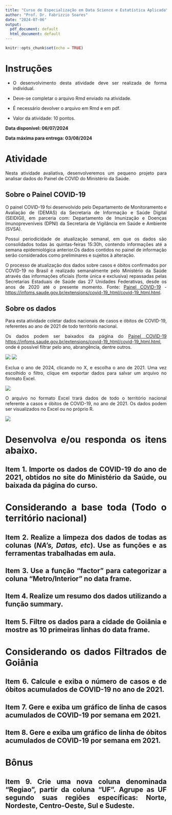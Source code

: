 ```yaml
---
title: "Curso de Especialização em Data Science e Estatística Aplicada\nMódulo I - Introdução à Linguagem R\n\nAtividade Avaliativa"
author: "Prof. Dr. Fabrizzio Soares"
date: "2024-07-06"
output:
  pdf_document: default
  html_document: default
---
```


```{=html}
<style>body {text-align: justify}</style>
```
```r
knitr::opts_chunk$set(echo = TRUE)
```
# Instruções

- O desenvolvimento desta atividade deve ser realizada de forma individual. 

- Deve-se completar o arquivo Rmd enviado na atividade. 

- É necessário devolver o arquivo em Rmd e em pdf. 

- Valor da atividade: 10 pontos. 

**Data disponível: 06/07/2024**

**Data máxima para entrega: 03/08/2024**


# Atividade

Nesta atividade avaliativa, desenvolveremos um pequeno projeto para analisar dados do Painel de COVID do Ministério da Saúde.

## Sobre o Painel COVID-19

O painel COVID-19 foi desenvolvido pelo Departamento de Monitoramento e Avaliação de (DEMAS) da Secretaria de Informação e Saúde Digital (SEIDIGI),
em parceria com: Departamento de Imunização e Doenças Imunopreveníveis (DPNI) da Secretaria de Vigilância em Saúde e Ambiente (SVSA).

Possui periodicidade de atualização semanal, em que os dados são consolidados todas às quintas-feiras 15:30h, contendo informações até a semana epidemiológica anterior.Os dados contidos no painel de informação serão considerados como preliminares e sujeitos à alteração.

O processo de atualização dos dados sobre casos e óbitos confirmados por COVID-19 no Brasil é realizado semanalmente pelo Ministério da Saúde através das informações oficiais (fonte única e exclusiva) repassadas pelas Secretarias Estaduais de Saúde das 27 Unidades Federativas, desde os anos de 2020 até o presente momento. Fonte: [Painel COVID-19](https://infoms.saude.gov.br/extensions/covid-19_html/covid-19_html.html) - <https://infoms.saude.gov.br/extensions/covid-19_html/covid-19_html.html>.

## Sobre os dados

Para esta atividade coletar dados nacionais de casos e óbitos de COVID-19, referentes ao ano de 2021 de todo território nacional.

Os dados podem ser baixados da página do [Painel COVID-19](https://infoms.saude.gov.br/extensions/covid-19_html/covid-19_html.html) <https://infoms.saude.gov.br/extensions/covid-19_html/covid-19_html.html>, onde é possível filtrar pelo ano, abrangência, dentre outros.

![](img/covid1.png)
![](img/covid2.png)

Exclua o ano de 2024, clicando no X, e escolha o ano de 2021.
Uma vez escolhido o filtro, clique em exportar dados para salvar um arquivo no formato Excel.

![](img/covid3.png)

O arquivo no formato Excel trará dados de todo o território nacional referente a casos e óbitos de COVID-19, no ano de 2021. 
Os dados podem ser visualizados no Excel ou no próprio R.

![](img/covid4.png)

# Desenvolva e/ou responda os itens abaixo.

## Item 1. Importe os dados de COVID-19 do ano de 2021, obtidos no site do Ministério da Saúde, ou baixada da página do curso.

# Considerando a base toda (Todo o território nacional)

## Item 2. Realize a limpeza dos dados de todas as colunas (*NA's, Datas, etc*). Use as funções e as ferramentas trabalhadas em aula.

## Item 3. Use a função "factor" para categorizar a coluna "Metro/Interior" no data frame.

## Item 4. Realize um resumo dos dados utilizando a função summary.

## Item 5. Filtre os dados para a cidade de Goiânia e mostre as 10 primeiras linhas do data frame.

# Considerando os dados Filtrados de Goiânia

## Item 6. Calcule e exiba o número de casos e de óbitos acumulados de COVID-19 no ano de 2021.

## Item 7. Gere e exiba um gráfico de linha de casos acumulados de COVID-19 por semana em 2021.

## Item 8. Gere e exiba um gráfico de linha de óbitos acumulados de COVID-19 por semana em 2021.

# Bônus

## Item 9. Crie uma nova coluna denominada "Regiao", partir da coluna "UF". Agrupe as UF segundo suas regiões específicas: Norte, Nordeste, Centro-Oeste, Sul e Sudeste.